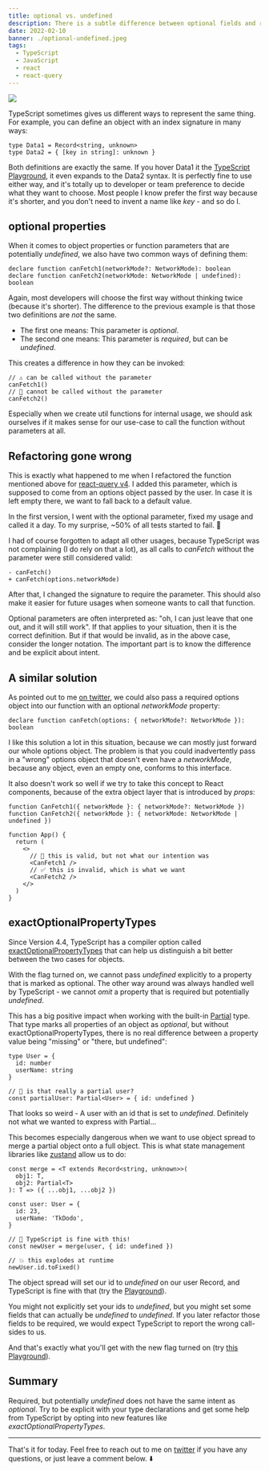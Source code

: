 ```yaml
---
title: optional vs. undefined
description: There is a subtle difference between optional fields and required, but potentially undefined ones.
date: 2022-02-10
banner: ./optional-undefined.jpeg
tags:
  - TypeScript
  - JavaScript
  - react
  - react-query
---
```



<img src="./optional-undefined.jpeg" />

<Attribution name="Evan Dennis" url="https://unsplash.com/@evan__bray" />

TypeScript sometimes gives us different ways to represent the same thing. For example, you can define an object with an index signature in many ways:

```ts:title=object-definition
type Data1 = Record<string, unknown>
type Data2 = { [key in string]: unknown }
```

Both definitions are exactly the same. If you hover Data1 it the [TypeScript Playground](https://www.typescriptlang.org/play?#code/C4TwDgpgBAIghsOBGKBeKAlCBjA9gJwBMAeAZ2HwEsA7AcwBooBXaga2twHdqA+AKFCRYCOACY0UAN5QA2qwggoNKOSp0AugC5mbDtygBfIA), it even expands to the Data2 syntax. It is perfectly fine to use either way, and it's totally up to developer or team preference to decide what they want to choose. Most people I know prefer the first way because it's shorter, and you don't need to invent a name like _key_ - and so do I.

## optional properties

When it comes to object properties or function parameters that are potentially _undefined_, we also have two common ways of defining them:

```ts:title=optional-properties
declare function canFetch1(networkMode?: NetworkMode): boolean
declare function canFetch2(networkMode: NetworkMode | undefined): boolean
```

Again, most developers will choose the first way without thinking twice (because it's shorter). The difference to the previous example is that those two definitions are _not_ the same.

- The first one means: This parameter is _optional_.
- The second one means: This parameter is _required_, but can be _undefined_.

This creates a difference in how they can be invoked:

```ts:title=different-invocations
// ⚠️️️ can be called without the parameter
canFetch1()
// 🧐 cannot be called without the parameter
canFetch2()
```

Especially when we create util functions for internal usage, we should ask ourselves if it makes sense for our use-case to call the function without parameters at all.

## Refactoring gone wrong

This is exactly what happened to me when I refactored the function mentioned above for [react-query v4](https://github.com/tannerlinsley/react-query/blob/1247d7beab39ea4cae1ecb2d59c6f6b49ccd9fec/src/core/retryer.ts#L47-L51). I added this parameter, which is supposed to come from an options object passed by the user. In case it is left empty there, we want to fall back to a default value.

In the first version, I went with the optional parameter, fixed my usage and called it a day. To my surprise, ~50% of all tests started to fail. 🚨

I had of course forgotten to adapt all other usages, because TypeScript was not complaining (I do rely on that a lot), as all calls to _canFetch_ without the parameter were still considered valid:

```diff:title=the-fix
- canFetch()
+ canFetch(options.networkMode)
```

After that, I changed the signature to require the parameter. This should also make it easier for future usages when someone wants to call that function.

Optional parameters are often interpreted as: "oh, I can just leave that one out, and it will still work". If that applies to your situation, then it is the correct definition. But if that would be invalid, as in the above case, consider the longer notation. The important part is to know the difference and be explicit about intent.

## A similar solution

As pointed out to me [on twitter](https://twitter.com/Elkingtonne/status/1476916901121036289), we could also pass a required options object into our function with an optional _networkMode_ property:

```ts:title=the-object-solution
declare function canFetch(options: { networkMode?: NetworkMode }): boolean
```

I like this solution a lot in this situation, because we can mostly just forward our whole options object. The problem is that you could inadvertently pass in a "wrong" options object that doesn't even have a _networkMode_, because any object, even an empty one, conforms to this interface.

It also doesn't work so well if we try to take this concept to React components, because of the extra object layer that is introduced by _props_:

```tsx:title=react-props
function CanFetch1({ networkMode }: { networkMode?: NetworkMode })
function CanFetch2({ networkMode }: { networkMode: NetworkMode | undefined })

function App() {
  return (
    <>
      // 🚨 this is valid, but not what our intention was
      <CanFetch1 />
      // ✅ this is invalid, which is what we want
      <CanFetch2 />
    </>
  )
}
```

## exactOptionalPropertyTypes

Since Version 4.4, TypeScript has a compiler option called [exactOptionalPropertyTypes](https://www.typescriptlang.org/tsconfig/#exactOptionalPropertyTypes) that can help us distinguish a bit better between the two cases for objects.

With the flag turned on, we cannot pass _undefined_ explicitly to a property that is marked as optional. The other way around was always handled well by TypeScript - we cannot _omit_ a property that is required but potentially _undefined_.

This has a big positive impact when working with the built-in [Partial](https://www.typescriptlang.org/docs/handbook/utility-types.html#partialtype) type. That type marks all properties of an object as _optional_, but without exactOptionalPropertyTypes, there is no real difference between a property value being "missing" or "there, but undefined":

```ts:title=dangerous-partial
type User = {
  id: number
  userName: string
}

// 🚨 is that really a partial user?
const partialUser: Partial<User> = { id: undefined }
```

That looks so weird - A user with an id that is set to _undefined_. Definitely not what we wanted to express with Partial...

This becomes especially dangerous when we want to use object spread to merge a partial object onto a full object. This is what state management libraries like [zustand](https://zustand.surge.sh/) allow us to do:

```ts:title=merge-partial
const merge = <T extends Record<string, unknown>>(
  obj1: T,
  obj2: Partial<T>
): T => ({ ...obj1, ...obj2 })

const user: User = {
  id: 23,
  userName: 'TkDodo',
}

// 🚨 TypeScript is fine with this!
const newUser = merge(user, { id: undefined })

// 💥 this explodes at runtime
newUser.id.toFixed()
```

The object spread will set our id to _undefined_ on our user Record, and TypeScript is fine with that (try the [Playground](https://www.typescriptlang.org/play?exactOptionalPropertyTypes=false#code/C4TwDgpgBAqgzhATlAvFA3gKClAlgEwC4oA7AVwFsAjJbKMhRAOQEMKJi5hFcSBzTAF9MmAMYB7ElyjtEfaGgA8AFSgQAHsAgl8cKACUIExPkVce-ADT0SAaxLiA7iQB8LgBR1xVAFYBGYmVLL18AJmIABRZEYFwWABsVF0wASkDUFyh3dCgAOnzvf2t83MLQqEEUkQkpYHpGYngkVAw6AmJQgGZgnAYkVnZiAHJlWwARcXxxIeDhTAB6eahAXg3ACr2oZXAIAGVRHjA63D0AM15oR1xgAAsoa6OAQjFJaRIIRybkNFl5dz7Eaxy7Rs+Agp1e+AqVQWS2WgFKd25XI5qdRgeKTCB6Fh1RBkEixdiYV7vRi5Ai5YDiABiuHUEHw7hSQA)).

You might not explicitly set your ids to _undefined_, but you might set some fields that can actually be _undefined_ to _undefined_. If you later refactor those fields to be required, we would expect TypeScript to report the wrong call-sides to us.

And that's exactly what you'll get with the new flag turned on (try [this Playground](https://www.typescriptlang.org/play?exactOptionalPropertyTypes=true#code/C4TwDgpgBAqgzhATlAvFA3gKClAlgEwC4oA7AVwFsAjJbKMhRAOQEMKJi5hFcSBzTAF9MmAMYB7ElyjtEfaGgA8AFSgQAHsAgl8cKACUIExPkVce-ADT0SAaxLiA7iQB8LgBR1xVAFYBGYmVLL18AJmIABRZEYFwWABsVF0wASkDUFyh3dCgAOnzvf2t83MLQqEEUkQkpYHpGYngkVAw6AmJQgGZgnAYkVnZiAHJlWwARcXxxIeDhTAB6eahAUHIoZXAIAGVRHjA6pERxRD0HRzFJaRIIRybkNFl5dz7Eaxz2m3wIADNeCHwKlJAA)).

## Summary

Required, but potentially _undefined_ does not have the same intent as _optional_. Try to be explicit with your type declarations and get some help from TypeScript by opting into new features like _exactOptionalPropertyTypes_.

---

That's it for today. Feel free to reach out to me on [twitter](https://twitter.com/tkdodo)
if you have any questions, or just leave a comment below. ⬇️

<Comments />
